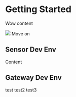 # Getting Started

Wow content

![](./gfx/org/systemarchitecture-highlevel.png)
Move on

## Sensor Dev Env

Content

## Gateway Dev Env

test
test2
test3